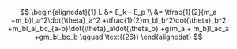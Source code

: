 $$
\begin{alignedat}{1}
L &= E_k - E_p \\
&= \tfrac{1}{2}(m_a +m_b)l_a^2\dot{\theta}_a^2
    +\tfrac{1}{2}m_bl_b^2\dot{\theta}_b^2
    +m_bl_al_bc_{a-b}\dot{\theta}_a\dot{\theta_b}
    +g(m_a + m_b)l_ac_a
    +gm_bl_bc_b \qquad \text{(26)}
\end{alignedat}
$$
